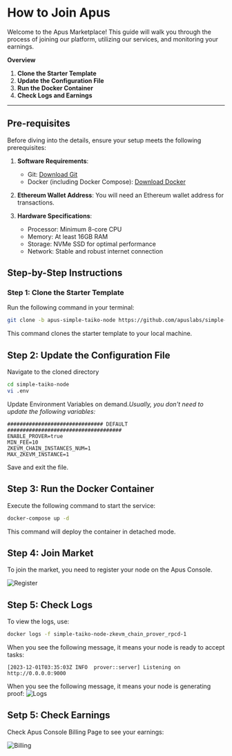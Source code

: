 
# How to Join Apus

Welcome to the Apus Marketplace! This guide will walk you through the process of joining our platform, utilizing our services, and monitoring your earnings.

**Overview**

1. **Clone the Starter Template**
2. **Update the Configuration File**
3. **Run the Docker Container**
4. **Check Logs and Earnings**

---

## Pre-requisites
Before diving into the details, ensure your setup meets the following prerequisites:

1. **Software Requirements**:
   - Git: [Download Git](https://git-scm.com/downloads)
   - Docker (including Docker Compose): [Download Docker](https://www.docker.com/get-started)

2. **Ethereum Wallet Address**: You will need an Ethereum wallet address for transactions. 

3. **Hardware Specifications**:
   - Processor: Minimum 8-core CPU
   - Memory: At least 16GB RAM
   - Storage: NVMe SSD for optimal performance
   - Network: Stable and robust internet connection

## Step-by-Step Instructions

### Step 1: Clone the Starter Template
Run the following command in your terminal:
```bash
git clone -b apus-simple-taiko-node https://github.com/apuslabs/simple-taiko-node.git
```
This command clones the starter template to your local machine.

## Step 2: Update the Configuration File

Navigate to the cloned directory
```bash
cd simple-taiko-node
vi .env
```
Update Environment Variables on demand.*Usually, you don't need to update the following variables:*
```shell
############################### DEFAULT #####################################
ENABLE_PROVER=true
MIN_FEE=10
ZKEVM_CHAIN_INSTANCES_NUM=1
MAX_ZKEVM_INSTANCE=1
```
Save and exit the file.

## Step 3: Run the Docker Container

Execute the following command to start the service:
```bash
docker-compose up -d
```
This command will deploy the container in detached mode.

## Step 4: Join Market

To join the market, you need to register your node on the Apus Console.

![Register](https://1688.311688.xyz/share/your/images/save/your/photos/2023/12/01/6569566d1f6a6.png)

## Step 5: Check Logs

To view the logs, use:
```bash
docker logs -f simple-taiko-node-zkevm_chain_prover_rpcd-1
```

When you see the following message, it means your node is ready to accept tasks:
```
[2023-12-01T03:35:03Z INFO  prover::server] Listening on http://0.0.0.0:9000
```
When you see the following message, it means your node is generating proof:
![Logs](https://1688.311688.xyz/share/your/images/save/your/photos/2023/11/27/6563f499a7c8d.png)

## Setp 5: Check Earnings

Check Apus Console Billing Page to see your earnings:

![Billing](https://1688.311688.xyz/share/your/images/save/your/photos/2023/12/01/6569566dc8fae.png)